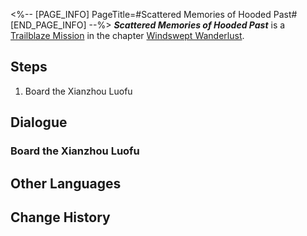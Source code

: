 <%-- [PAGE_INFO]
PageTitle=#Scattered Memories of Hooded Past#
[END_PAGE_INFO] --%>
{{Stub|Dialogue.}}
{{Mission Infobox
|id            = 1020401
|title         = 
|image         = <!--Mission Scattered Memories of Hooded Past.png-->
|type          = Trailblaze
|event_name    = 
|chapter       = Windswept Wanderlust
|requirements  = [[Trailblaze Mission]] ''[[Scattered Memories of Hooded Past]]'' completed
|summary       = <!--official mission summary from Fate's Atlas-->
|characters    = Trailblazer
|startLocation = [[The Xianzhou Luofu]] - [[Cloudford]]
|world         = The Xianzhou Luofu
|area          = Cloudford
|prev          = 
|next          = 
|exp           = 
|credits       = 
|stellarJade   = 
|other         = 
}}
'''''Scattered Memories of Hooded Past''''' is a [[Trailblaze Mission]] in the chapter [[Windswept Wanderlust]].

==Steps==
# Board the Xianzhou Luofu

<!--
==Gameplay Notes==

--><!--
==Trial Character==

-->
==Dialogue==
{{Stub Dialogue}}
===Board the Xianzhou Luofu===
{{Mission Description|type=trailblaze|location=Cloudford|As you cast your gaze from the Express toward a home you can never return to, you recall a time when the prospect of looking upon the Jade Gate of the Luofu seemed utterly unbelievable.<br />As you review the video communication sent by Kafka, you realize there is a hidden and lethal danger in her invitation &mdash; Her companion, the man named Blade, has an ancient and indelible feud with you.<br />You decide to go against the ban and set foot on the Luofu once again.}}
{{Dialogue Start}}
:{{tx}}
{{Dialogue End}}

==Other Languages==
{{Other Languages
|en   = Scattered Memories of Hooded Past
|zhs  = 旧影婆娑，追思错落
|zht  = 舊影婆娑，追思錯落
|ja   = 絶えぬ影、錯綜する追思
|ko   = 아른거리는 과거, 흩어진 기억
|es   = Recuerdos difusos entre las sombras del pasado
|fr   = Souvenirs éparpillés d'un passé dissimulé
|ru   = Разрозненные воспоминания о прошлом
|th   = เงาแห่งอดีตว่ายวน หวนนึกถึงความทรงจำที่พัดกระจาย
|vi   = Hình Bóng Xưa Cũ, Hồi Tưởng Đan Xen
|de   = Zerstreute Erinnerungen an die verhüllte Vergangenheit
|id   = Kenangan Masa Lalu yang Tersebar
|pt   = Memórias Dispersas de um Passado Obscuro
}}

==Change History==
{{Change History|1.0}}
